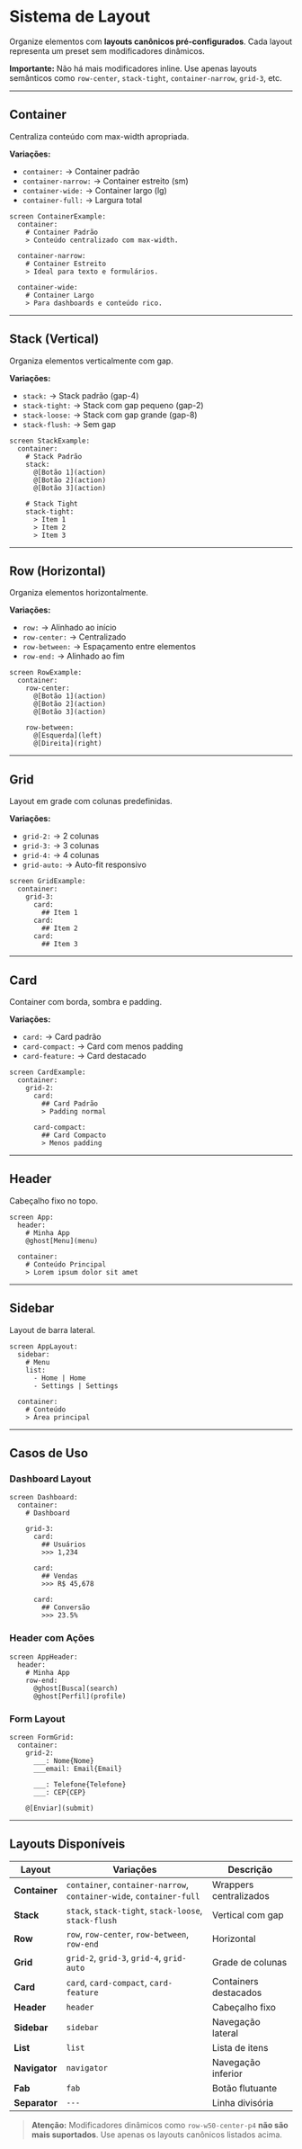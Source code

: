 # Sistema de Layout



Organize elementos com **layouts canônicos pré-configurados**. Cada layout representa um preset sem modificadores dinâmicos.

**Importante:** Não há mais modificadores inline. Use apenas layouts semânticos como `row-center`, `stack-tight`, `container-narrow`, `grid-3`, etc.

---

## Container

Centraliza conteúdo com max-width apropriada.

**Variações:**
- `container:` → Container padrão
- `container-narrow:` → Container estreito (sm)
- `container-wide:` → Container largo (lg)
- `container-full:` → Largura total

<DslExample title="Containers" description="Wrappers centralizados">

```dsl
screen ContainerExample:
  container:
    # Container Padrão
    > Conteúdo centralizado com max-width.
  
  container-narrow:
    # Container Estreito
    > Ideal para texto e formulários.
  
  container-wide:
    # Container Largo
    > Para dashboards e conteúdo rico.
```

</DslExample>

---

## Stack (Vertical)

Organiza elementos verticalmente com gap.

**Variações:**
- `stack:` → Stack padrão (gap-4)
- `stack-tight:` → Stack com gap pequeno (gap-2)
- `stack-loose:` → Stack com gap grande (gap-8)
- `stack-flush:` → Sem gap

<DslExample title="Stacks" description="Layout vertical">

```dsl
screen StackExample:
  container:
    # Stack Padrão
    stack:
      @[Botão 1](action)
      @[Botão 2](action)
      @[Botão 3](action)
    
    # Stack Tight
    stack-tight:
      > Item 1
      > Item 2
      > Item 3
```

</DslExample>

---

## Row (Horizontal)

Organiza elementos horizontalmente.

**Variações:**
- `row:` → Alinhado ao início
- `row-center:` → Centralizado
- `row-between:` → Espaçamento entre elementos
- `row-end:` → Alinhado ao fim

<DslExample title="Rows" description="Layout horizontal">

```dsl
screen RowExample:
  container:
    row-center:
      @[Botão 1](action)
      @[Botão 2](action)
      @[Botão 3](action)
    
    row-between:
      @[Esquerda](left)
      @[Direita](right)
```

</DslExample>

---

## Grid

Layout em grade com colunas predefinidas.

**Variações:**
- `grid-2:` → 2 colunas
- `grid-3:` → 3 colunas
- `grid-4:` → 4 colunas
- `grid-auto:` → Auto-fit responsivo

<DslExample title="Grids" description="Layout em grade">

```dsl
screen GridExample:
  container:
    grid-3:
      card:
        ## Item 1
      card:
        ## Item 2
      card:
        ## Item 3
```

</DslExample>

---

## Card

Container com borda, sombra e padding.

**Variações:**
- `card:` → Card padrão
- `card-compact:` → Card com menos padding
- `card-feature:` → Card destacado

<DslExample title="Cards" description="Containers destacados">

```dsl
screen CardExample:
  container:
    grid-2:
      card:
        ## Card Padrão
        > Padding normal
      
      card-compact:
        ## Card Compacto
        > Menos padding
```

</DslExample>

---

## Header

Cabeçalho fixo no topo.

<DslExample title="Header" description="Cabeçalho de página">

```dsl
screen App:
  header:
    # Minha App
    @ghost[Menu](menu)
  
  container:
    # Conteúdo Principal
    > Lorem ipsum dolor sit amet
```

</DslExample>

---

## Sidebar

Layout de barra lateral.

<DslExample title="Sidebar" description="Navegação lateral">

```dsl
screen AppLayout:
  sidebar:
    # Menu
    list:
      - Home | Home
      - Settings | Settings
  
  container:
    # Conteúdo
    > Área principal
```

</DslExample>

---

## Casos de Uso

### Dashboard Layout

<DslExample title="Dashboard" description="Grid + cards">

```dsl
screen Dashboard:
  container:
    # Dashboard
    
    grid-3:
      card:
        ## Usuários
        >>> 1,234
      
      card:
        ## Vendas
        >>> R$ 45,678
      
      card:
        ## Conversão
        >>> 23.5%
```

</DslExample>

### Header com Ações

<DslExample title="Header" description="Cabeçalho com navegação">

```dsl
screen AppHeader:
  header:
    # Minha App
    row-end:
      @ghost[Busca](search)
      @ghost[Perfil](profile)
```

</DslExample>

### Form Layout

<DslExample title="Formulário em Grid" description="2 colunas de inputs">

```dsl
screen FormGrid:
  container:
    grid-2:
      ___: Nome{Nome}
      ___email: Email{Email}
      
      ___: Telefone{Telefone}
      ___: CEP{CEP}
    
    @[Enviar](submit)
```

</DslExample>

---

## Layouts Disponíveis

| Layout | Variações | Descrição |
|--------|-----------|-----------|
| **Container** | `container`, `container-narrow`, `container-wide`, `container-full` | Wrappers centralizados |
| **Stack** | `stack`, `stack-tight`, `stack-loose`, `stack-flush` | Vertical com gap |
| **Row** | `row`, `row-center`, `row-between`, `row-end` | Horizontal |
| **Grid** | `grid-2`, `grid-3`, `grid-4`, `grid-auto` | Grade de colunas |
| **Card** | `card`, `card-compact`, `card-feature` | Containers destacados |
| **Header** | `header` | Cabeçalho fixo |
| **Sidebar** | `sidebar` | Navegação lateral |
| **List** | `list` | Lista de itens |
| **Navigator** | `navigator` | Navegação inferior |
| **Fab** | `fab` | Botão flutuante |
| **Separator** | `---` | Linha divisória |


> **Atenção:** Modificadores dinâmicos como `row-w50-center-p4` **não são mais suportados**. Use apenas os layouts canônicos listados acima.

